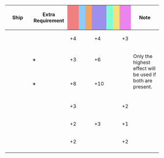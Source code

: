 {|class="wikitable" style="width:100%; text-align: center; vertical-align: middle;"
|-
! style="width: 20%;" | Ship
! style="width: 25%;" | Extra Requirement
! style="width: 5%; background-color: lightcoral;" | {{Firepower}}
! style="width: 5%; background-color: lightskyblue;" | {{Torpedo}}
! style="width: 5%; background-color: sandybrown;" | {{AA}}
! style="width: 5%; background-color: #9C8FEE;" | {{ASW}}
! style="width: 5%; background-color: #7fffd4;" | {{LOS}}
! style="width: 5%; background-color: #F2E279;" | {{Armor}}
! style="width: 5%; background-color: violet;" | {{Evasion}}
! style="width: 20%;" | Note
|-
! rowspan="3"| {{ShipLink|Kaga/Kai Ni Go}}
| style="text-align:left;" | 
| +4 || || || +4 || || || +3
| style="text-align:left;" |
|-
| style="text-align:left;" | '''+ {{EquipmentLink|Ka Type Observation Autogyro|O Type Observation Autogyro Kai|O Type Observation Autogyro Kai Ni|text= Ka/O Type Autogyro}}'''
| +3 || || || +6 || || || 
| rowspan="2" style="text-align:left;" | Only the highest effect will be used if both are present.
|-
| style="text-align:left;" | '''+ {{EquipmentLink|S-51J|S-51J Kai|text=S-51J or S-51J Kai}}'''
| +8 || || || +10 || || || 
|-
|-
! {{ShipLink|Kaga/Kai Ni|Kaga/Kai Ni E|text=Kaga Kai Ni/E}}
| style="text-align:left;" | 
| +3 || || || || || || +2
| style="text-align:left;" | 
|-
! {{ShipLink|Saratoga|Intrepid|Hornet|Gambier Bay|text=USN Carriers}}
| style="text-align:left;" | 
| +2 || || || +3 || || || +1
| style="text-align:left;" | 
|-
! {{ShipLink|Akagi/Kai Ni|Akagi/Kai Ni E|text=Akagi Kai Ni/E}}
| style="text-align:left;" | 
| +2 || || || || || || +2
| style="text-align:left;" | 
|-
|}
